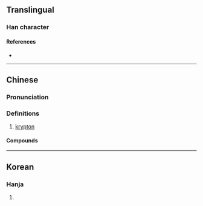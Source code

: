 {{character info/new}}
==Translingual==

===Han character===
{{Han char|rn=84|rad=气|as=07|sn=11|four=80217|canj=ONJRU|ids=⿹气克}}

====References====
* {{Han ref|kx=0600.011|dkj=17067|hdz=32012.020|uh=6C2A|ud=27690|bh=D5DF|bd=54751}}

----

==Chinese==
{{zh-forms}}

===Pronunciation===
{{zh-pron
|m=kè
|c=hak1
|mn=tw,xm,zz:khek/qz:khiak
|cat=n
}}

===Definitions===
{{zh-hanzi}}

# [[krypton]]

====Compounds====
{{zh-der|氪金}}

{{zh-cat|Chemical elements}}

----

==Korean==

===Hanja===
{{ko-hanja|hangeul=극|eumhun=|rv=geuk|mr=kŭk|y=kuk}}

# {{defn|lang=ko|sort=气07}}